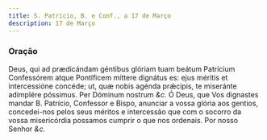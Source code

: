 ```yaml
---
title: S. Patrício, B. e Conf., a 17 de Março
description: 17 de Março
---
```


### Oração

<div class="grid grid-cols-2 gap-5">
  <span class="text-justify">
    Deus, qui ad prædicándam géntibus glóriam tuam beátum Patrícium Confessórem
    atque Pontíficem míttere dignátus es: ejus méritis et intercessióne concéde;
    ut, quæ nobis agénda prǽcipis, te miseránte adimplére póssimus. Per Dóminum
    nostrum <em>&c.</em>
  </span>
  <span class="text-justify">
    Ó Deus, que Vos dignastes mandar B. Patrício, Confessor e Bispo, anunciar a
    vossa glória aos gentios, concedei-nos pelos seus méritos e intercessão que
    com o socorro da vossa misericórdia possamos cumprir o que nos ordenais. Por
    nosso Senhor <em>&c.</em>
  </span>
</div>
